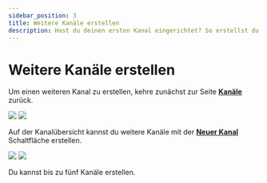 ```yaml
---
sidebar_position: 3
title: Weitere Kanäle erstellen
description: Hast du deinen ersten Kanal eingerichtet? So erstellst du noch mehr.
---
```


# Weitere Kanäle erstellen

Um einen weiteren Kanal zu erstellen, kehre zunächst zur Seite **[Kanäle](https://odysee.com/$/channels)** zurück.

![](/img/de/homepage_profile_menu_open_arrow_to_channels_desktop_dark.png#dark)
![](/img/de/homepage_profile_menu_open_arrow_to_channels_desktop_light.png#light)


Auf der Kanalübersicht kannst du weitere Kanäle mit der **[Neuer Kanal](https://odysee.com/$/channel/new)** Schaltfläche erstellen.

![](/img/de/sync_more_channels_arrow_dark.png#dark)
![](/img/de/sync_more_channels_arrow_light.png#light)

Du kannst bis zu fünf Kanäle erstellen.
